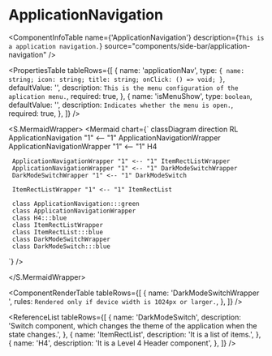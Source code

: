 

<Meta title="ApplicationModel/Components/Sidebar/ApplicationNavigation/docs" />

# ApplicationNavigation

<ComponentInfoTable
  name={'ApplicationNavigation'}
  description={`This is a application navigation.`}
  source="components/side-bar/application-navigation"
/>

<PropertiesTable
  tableRows={[
    {
      name: 'applicationNav',
      type: `{
              name: string;
              icon: string;
              title: string;
              onClick: () => void;
            }`,
      defaultValue: '',
      description: `This is the menu configuration of the aplication menu.`,
      required: true,
    },
    {
      name: 'isMenuShow',
      type: `boolean`,
      defaultValue: '',
      description: `Indicates whether the menu is open.`,
      required: true,
    },
  ]}
/>

<S.MermaidWrapper>
<Mermaid
  chart={`
     classDiagram
     direction RL
     ApplicationNavigation "1" <-- "1" ApplicationNavigationWrapper
     ApplicationNavigationWrapper "1" <-- "1" H4
     
     ApplicationNavigationWrapper "1" <-- "1" ItemRectListWrapper
     ApplicationNavigationWrapper "1" <-- "1" DarkModeSwitchWrapper
     DarkModeSwitchWrapper "1" <-- "1" DarkModeSwitch

     ItemRectListWrapper "1" <-- "1" ItemRectList

     class ApplicationNavigation:::green
     class ApplicationNavigationWrapper
     class H4:::blue
     class ItemRectListWrapper
     class ItemRectList:::blue
     class DarkModeSwitchWrapper
     class DarkModeSwitch:::blue

`}
/>

</S.MermaidWrapper>

<ComponentRenderTable
  tableRows={[
    {
      name: 'DarkModeSwitchWrapper ',
      rules: `Rendered only if device width is 1024px or larger.`,
    },
  ]}
/>

<ReferenceList
  tableRows={[
    {
      name: 'DarkModeSwitch',
      description:
        'Switch component, which changes the theme of the application when the state changes.',
    },
    {
      name: 'ItemRectList',
      description: 'It is a list of items.',
    },
    {
      name: 'H4',
      description: 'It is a Level 4 Header component',
    },
  ]}
/>
